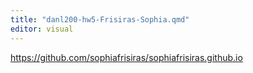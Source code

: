 ```yaml
---
title: "danl200-hw5-Frisiras-Sophia.qmd"
editor: visual
---
```


<https://github.com/sophiafrisiras/sophiafrisiras.github.io>
